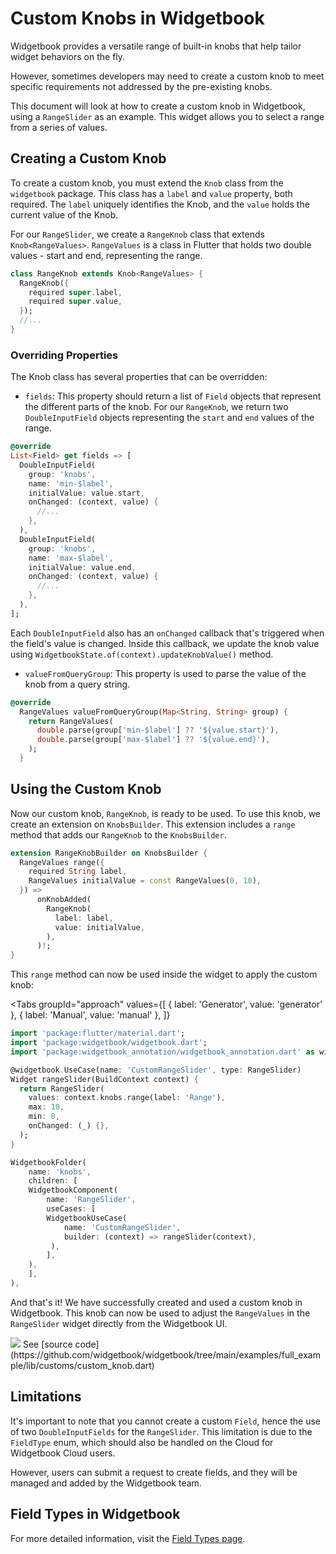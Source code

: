 # Custom Knobs in Widgetbook

Widgetbook provides a versatile range of built-in knobs that help tailor widget behaviors
on the fly.

However, sometimes developers may need to create a custom knob to meet specific
requirements not addressed by the pre-existing knobs.

This document will look at how to create a custom knob in Widgetbook, using a
`RangeSlider` as an example. This widget allows you to select a range from a series of
values.

## Creating a Custom Knob

To create a custom knob, you must extend the `Knob` class from the `widgetbook` package.
This class has a `label` and `value` property, both required. The `label` uniquely
identifies the Knob, and the `value` holds the current value of the Knob.

For our `RangeSlider`, we create a `RangeKnob` class that extends `Knob<RangeValues>`.
`RangeValues` is a class in Flutter that holds two double values - start and end,
representing the range.

```dart
class RangeKnob extends Knob<RangeValues> {
  RangeKnob({
    required super.label,
    required super.value,
  });
  //...
}
```

### Overriding Properties

The Knob class has several properties that can be overridden:

- `fields`: This property should return a list of `Field` objects that represent the
  different parts of the knob. For our `RangeKnob`, we return two `DoubleInputField`
  objects representing the `start` and `end` values of the range.

```dart
@override
List<Field> get fields => [
  DoubleInputField(
    group: 'knobs',
    name: 'min-$label',
    initialValue: value.start,
    onChanged: (context, value) {
      //...
    },
  ),
  DoubleInputField(
    group: 'knobs',
    name: 'max-$label',
    initialValue: value.end,
    onChanged: (context, value) {
      //...
    },
  ),
];

```

Each `DoubleInputField` also has an `onChanged` callback that's triggered when the field's
value is changed. Inside this callback, we update the knob value using
`WidgetbookState.of(context).updateKnobValue()` method.

- `valueFromQueryGroup`: This property is used to parse the value of the knob from a query
  string.

```dart
@override
  RangeValues valueFromQueryGroup(Map<String, String> group) {
    return RangeValues(
      double.parse(group['min-$label'] ?? '${value.start}'),
      double.parse(group['max-$label'] ?? '${value.end}'),
    );
  }
```

## Using the Custom Knob

Now our custom knob, `RangeKnob`, is ready to be used. To use this knob, we create an
extension on `KnobsBuilder`. This extension includes a `range` method that adds our
`RangeKnob` to the `KnobsBuilder`.

```dart
extension RangeKnobBuilder on KnobsBuilder {
  RangeValues range({
    required String label,
    RangeValues initialValue = const RangeValues(0, 10),
  }) =>
      onKnobAdded(
        RangeKnob(
          label: label,
          value: initialValue,
        ),
      )!;
}
```

This `range` method can now be used inside the widget to apply the custom knob:

<Tabs
  groupId="approach"
  values={[
    { label: 'Generator', value: 'generator' },
    { label: 'Manual', value: 'manual' },
  ]}
>
<TabItem value="generator">

```dart
import 'package:flutter/material.dart';
import 'package:widgetbook/widgetbook.dart';
import 'package:widgetbook_annotation/widgetbook_annotation.dart' as widgetbook;

@widgetbook.UseCase(name: 'CustomRangeSlider', type: RangeSlider)
Widget rangeSlider(BuildContext context) {
  return RangeSlider(
    values: context.knobs.range(label: 'Range'),
    max: 10,
    min: 0,
    onChanged: (_) {},
  );
}
```

</TabItem>
<TabItem value="manual">

```dart
WidgetbookFolder(
    name: 'knobs',
    children: [
    WidgetbookComponent(
        name: 'RangeSlider',
        useCases: [
        WidgetbookUseCase(
            name: 'CustomRangeSlider',
            builder: (context) => rangeSlider(context),
         ),
        ],
    ),
    ],
),
```

</TabItem>
</Tabs>

And that's it! We have successfully created and used a custom knob in Widgetbook. This
knob can now be used to adjust the `RangeValues` in the `RangeSlider` widget directly from
the Widgetbook UI.

<Image src="/assets/knobs/rangeslider-knob.png" zoom />

<Info>
  See [source
  code](https://github.com/widgetbook/widgetbook/tree/main/examples/full_example/lib/customs/custom_knob.dart)
</Info>

## Limitations

It's important to note that you cannot create a custom `Field`, hence the use of two
`DoubleInputFields` for the `RangeSlider`. This limitation is due to the `FieldType` enum,
which should also be handled on the Cloud for Widgetbook Cloud users.

However, users can submit a request to create fields, and they will be managed and added
by the Widgetbook team.

## Field Types in Widgetbook

For more detailed information, visit the [Field Types page](/field-types).
